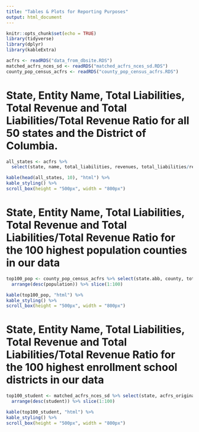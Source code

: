 ```yaml
---
title: "Tables & Plots for Reporting Purposes"
output: html_document
---
```


```r
knitr::opts_chunk$set(echo = TRUE)
library(tidyverse)
library(dplyr)
library(kableExtra)

acfrs <- readRDS("data_from_dbsite.RDS")
matched_acfrs_nces_sd <- readRDS("matched_acfrs_nces_sd.RDS")
county_pop_census_acfrs <- readRDS("county_pop_census_acfrs.RDS")
```
# State, Entity Name, Total Liabilities, Total Revenue and Total Liabilities/Total Revenue Ratio for all 50 states and the District of Columbia.


```r
all_states <- acfrs %>% 
  select(state, name, total_liabilities, revenues, total_liabilities/revenues) 

kable(head(all_states, 10), "html") %>%
kable_styling() %>%
scroll_box(height = "500px", width = "800px")
```

# State, Entity Name, Total Liabilities, Total Revenue and Total Liabilities/Total Revenue Ratio for the 100 highest population counties in our data

```r
top100_pop <- county_pop_census_acfrs %>% select(state.abb, county, total_liabilities, revenues, total_liabilities/revenues, population) %>% 
  arrange(desc(population)) %>% slice(1:100)

kable(top100_pop, "html") %>%
kable_styling() %>%
scroll_box(height = "500px", width = "800px")
```


# State, Entity Name, Total Liabilities, Total Revenue and Total Liabilities/Total Revenue Ratio for the 100 highest enrollment school districts in our data
```r
top100_student <- matched_acfrs_nces_sd %>% select(state, acfrs_original_name, total_liabilities, revenues, total_liabilities/revenues, student) %>% 
  arrange(desc(student)) %>% slice(1:100)

kable(top100_student, "html") %>%
kable_styling() %>%
scroll_box(height = "500px", width = "800px")
```